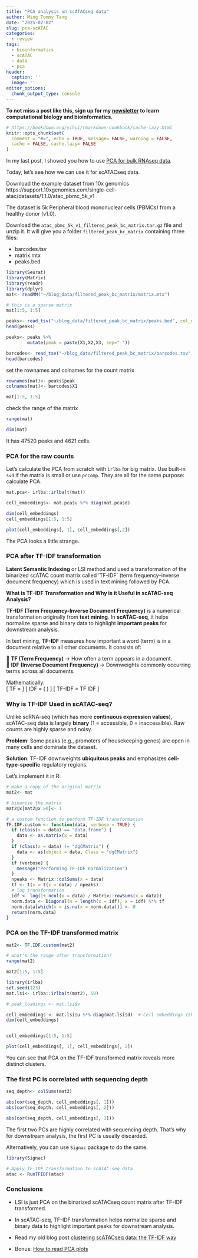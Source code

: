 ```yaml
---
title: "PCA analysis on scATACseq data"
author: Ming Tommy Tang
date: "2025-02-02"
slug: pca-scATAC
categories:
  - review
tags:
  - bioinformatics
  - scATAC
  - data
  - pca
header:
  caption: ''
  image: ''
editor_options: 
  chunk_output_type: console
---
```


**To not miss a post like this, sign up for my [newsletter](https://divingintogeneticsandgenomics.ck.page/profile) to learn computational
biology and bioinformatics.**

```r
# https://bookdown.org/yihui/rmarkdown-cookbook/cache-lazy.html
knitr::opts_chunk$set(
  comment = "#>", echo = TRUE, message= FALSE, warning = FALSE,
  cache = FALSE, cache.lazy= FALSE
)
```

In my last post, I showed you how to use [PCA for bulk RNAseq data](https://divingintogeneticsandgenomics.com/post/pca-tcga/).

Today, let's see how we can use it for scATACseq data.

Download the example dataset from 10x genomics https://support.10xgenomics.com/single-cell-atac/datasets/1.1.0/atac_pbmc_5k_v1

The dataset is 5k Peripheral blood mononuclear cells (PBMCs) from a healthy donor (v1.0).

Download the `atac_pbmc_5k_v1_filtered_peak_bc_matrix.tar.gz` file and unzip it.
It will give you a folder `filtered_peak_bc_matrix` containing three files:

- barcodes.tsv
- matrix.mtx
- peaks.bed

```r
library(Seurat)
library(Matrix)
library(readr)
library(dplyr)
mat<- readMM("~/blog_data/filtered_peak_bc_matrix/matrix.mtx")

# this is a sparse matrix 
mat[1:5, 1:5]

peaks<- read_tsv("~/blog_data/filtered_peak_bc_matrix/peaks.bed", col_names = FALSE)
head(peaks)

peaks<- peaks %>%
        mutate(peak = paste(X1,X2,X3, sep="_"))

barcodes<- read_tsv("~/blog_data/filtered_peak_bc_matrix/barcodes.tsv", col_names = FALSE)
head(barcodes)
```

set the rownames and colnames for the count matrix 
```r
rownames(mat)<- peaks$peak
colnames(mat)<- barcodes$X1

mat[1:5, 1:5]
```

check the range of the matrix 
```r
range(mat)

dim(mat)
```

It has 47520 peaks and 4621 cells.

### PCA for the raw counts 

Let’s calculate the PCA from scratch with `irlba` for big matrix. Use built-in `svd` if the matrix is small or use `prcomp`. They are all for the same purpose: calculate PCA. 

```r
mat.pca<- irlba::irlba(t(mat))

cell_embeddings<- mat.pca$u %*% diag(mat.pca$d)

dim(cell_embeddings)
cell_embeddings[1:5, 1:5]

plot(cell_embeddings[, 1], cell_embeddings[,2])
```

The PCA looks a little strange. 

### PCA after TF-IDF transformation

**Latent Semantic Indexing** or LSI method and used a transformation of the binarized scATAC count matrix called ’TF-IDF` (term frequency–inverse document frequency) which is used in text mining followed by PCA.


**What is TF-IDF Transformation and Why is it Useful in scATAC-seq Analysis?**  

**TF-IDF (Term Frequency-Inverse Document Frequency)** is a numerical transformation originally from **text mining**. In **scATAC-seq**, it helps normalize sparse and binary data to highlight **important peaks** for downstream analysis.  

In text mining, **TF-IDF** measures how important a word (term) is in a document relative to all other documents. It consists of:  

🔹 **TF (Term Frequency)** → How often a term appears in a document.  
🔹 **IDF (Inverse Document Frequency)** → Downweights commonly occurring terms across all documents.  

Mathematically:  
\[
TF = \frac{\text{Raw count of term in a document}}{\text{Total terms in the document}}
\]
\[
IDF = \log \left( \frac{\text{Total number of documents}}{\text{Number of documents containing the term}} \right)
\]
\[
TF-IDF = TF \times IDF
\]

### Why is TF-IDF Used in scATAC-seq?

Unlike scRNA-seq (which has more **continuous expression values**), scATAC-seq data is largely **binary** (1 = accessible, 0 = inaccessible). Raw counts are highly sparse and noisy.  

**Problem**: Some peaks (e.g., promoters of housekeeping genes) are open in many cells and dominate the dataset.

**Solution**: TF-IDF downweights **ubiquitous peaks** and emphasizes **cell-type-specific** regulatory regions. 

Let's implement it in R:

```r
# make a copy of the original matrix 
mat2<- mat

# binarize the matrix 
mat2@x[mat2@x >0]<- 1 

# a custom function to perform TF-IDF transformation 
TF.IDF.custom <- function(data, verbose = TRUE) {
  if (class(x = data) == "data.frame") {
    data <- as.matrix(x = data)
  }
  if (class(x = data) != "dgCMatrix") {
    data <- as(object = data, Class = "dgCMatrix")
  }
  if (verbose) {
    message("Performing TF-IDF normalization")
  }
  npeaks <- Matrix::colSums(x = data)
  tf <- t(x = t(x = data) / npeaks)
  # log transformation
  idf <- log(1+ ncol(x = data) / Matrix::rowSums(x = data))
  norm.data <- Diagonal(n = length(x = idf), x = idf) %*% tf
  norm.data[which(x = is.na(x = norm.data))] <- 0
  return(norm.data)
}
```

### PCA on the TF-IDF transformed matrix 

```r
mat2<- TF.IDF.custom(mat2)

# what's the range after transformation?
range(mat2)

mat2[1:5, 1:5]

library(irlba)
set.seed(123)
mat.lsi<- irlba::irlba(t(mat2), 50)

# peak_loadings <- mat.lsi$v  

cell_embeddings <- mat.lsi$u %*% diag(mat.lsi$d)  # Cell embeddings (5k cells in rows)
dim(cell_embeddings)


cell_embeddings[1:5, 1:5]

plot(cell_embeddings[, 1], cell_embeddings[, 2])
```

You can see that PCA on the TF-IDF transformed matrix reveals more distinct clusters. 

### The first PC is correlated with sequencing depth

```r
seq_depth<- colSums(mat2)

abs(cor(seq_depth, cell_embeddings[, 1]))
abs(cor(seq_depth, cell_embeddings[, 2]))

abs(cor(seq_depth, cell_embeddings[, 3]))
```

The first two PCs are highly correlated with sequencing depth. 
That's why for downstream analysis, the first PC is usually discarded.


Alternatively, you can use `Signac` package to do the same.

```r
library(Signac)

# Apply TF-IDF transformation to scATAC-seq data
atac <- RunTFIDF(atac)
```
  
### Conclusions

- LSI is just PCA on the binarized scATACseq count matrix after TF-IDF transformed.

- In scATAC-seq, TF-IDF transformation helps normalize sparse and binary data to highlight important peaks for downstream analysis.

- Read my old blog post [clustering scATACseq data: the TF-IDF way](https://divingintogeneticsandgenomics.com/post/clustering-scatacseq-data-the-tf-idf-way/)

- Bonus: [How to read PCA plots](https://www.nxn.se/p/how-to-read-pca-plots)

